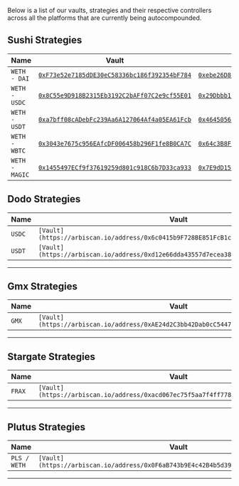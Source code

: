 Below is a list of our vaults, strategies and their respective controllers across all the platforms that are currently being autocompounded.

## Sushi Strategies

| Name | Vault | Strategy | Controller |
| ------- | ------- | ------- | ------- |
| `WETH - DAI` | [`0xF73e52e7185dDE30eC58336bc186f392354bF784`](https://arbiscan.io/address/0xF73e52e7185dDE30eC58336bc186f392354bF784#code) | [`0xebe26D802a7366a90CC65198E720Bb2B38e6aa00`](https://arbiscan.io/address/0xebe26D802a7366a90CC65198E720Bb2B38e6aa00#code) | [`0xd7bc9a6ee68e125169e96024ef983fee76520569`](https://arbiscan.io/address/0xd7bc9a6ee68e125169e96024ef983fee76520569#code) |
| `WETH - USDC` | [`0x8C55e9D918B2315Eb3192C2bAFf07C2e9cf55E01`](https://arbiscan.io/address/0x8C55e9D918B2315Eb3192C2bAFf07C2e9cf55E01#code) | [`0x29Dbbb1C7dC2eEBC95Fd5a31F6aDe652d0acEa91`](https://arbiscan.io/address/0x29Dbbb1C7dC2eEBC95Fd5a31F6aDe652d0acEa91#code) | [`0xd7bc9a6ee68e125169e96024ef983fee76520569`](https://arbiscan.io/address/0xd7bc9a6ee68e125169e96024ef983fee76520569#code) |
| `WETH - USDT` | [`0xa7bff08cADebFc239Aa6A127064Af4a05EA61Fcb`](https://arbiscan.io/address/0xa7bff08cADebFc239Aa6A127064Af4a05EA61Fcb#code) | [`0x4645056EfeDdC63573d80CE64D5e524D27D87650`](https://arbiscan.io/address/0x4645056EfeDdC63573d80CE64D5e524D27D87650#code) | [`0xd7bc9a6ee68e125169e96024ef983fee76520569`](https://arbiscan.io/address/0xd7bc9a6ee68e125169e96024ef983fee76520569#code) |
| `WETH - WBTC` | [`0x3043e7675c956EAfcDF006458b296F1fe8B0CA7C`](https://arbiscan.io/address/0x3043e7675c956EAfcDF006458b296F1fe8B0CA7C#code) | [`0x64c3B8F7e55b42Ae4a2EEe7AF9cD9fb1779eB47b`](https://arbiscan.io/address/0x64c3B8F7e55b42Ae4a2EEe7AF9cD9fb1779eB47b#code) | [`0xd7bc9a6ee68e125169e96024ef983fee76520569`](https://arbiscan.io/address/0xd7bc9a6ee68e125169e96024ef983fee76520569#code) |
| `WETH - MAGIC` | [`0x1455497ECf9f37619259d801c918C6b7D33ca933`](https://arbiscan.io/address/0x1455497ECf9f37619259d801c918C6b7D33ca933#code) | [`0x7E9dD154F5b6aec96d9d24b7B461A6645a94f971`](https://arbiscan.io/address/0x7E9dD154F5b6aec96d9d24b7B461A6645a94f971#code) | [`0xd7bc9a6ee68e125169e96024ef983fee76520569`](https://arbiscan.io/address/0xd7bc9a6ee68e125169e96024ef983fee76520569#code) |


## Dodo Strategies

Name | Vault | Strategy | Controller 
--- | --- | --- | ---  
`USDC` | `[Vault](https://arbiscan.io/address/0x6c0415b9F728BE851FcB1c4d5443C168Fdf20092#code)` | `[Strategy](https://arbiscan.io/address/0x6bEa240A3824c035EC6CED2bf7724aae9a60F3d8#code)` | `[Controller](https://arbiscan.io/address/0xaC58Ff6C1f02779869beB4Db5dF9d25A6213ae95#code)`
`USDT` | `[Vault](https://arbiscan.io/address/0xd12e66dda43557d7ecea3852cf64d441212e07b1#code)` | `[Strategy](https://arbiscan.io/address/0x2682F72B5918396c59ec242822F9f40aE944453c#code)` | `[Controller](https://arbiscan.io/address/0xac58ff6c1f02779869beb4db5df9d25a6213ae95#code)`

---


## Gmx Strategies

Name | Vault | Strategy | Controller 
--- | --- | --- | ---    
`GMX` | `[Vault](https://arbiscan.io/address/0xAE24d2C3bb42Dab0cC54478Bb7868f54b7a91DF9#code)` | `[Strategy](https://arbiscan.io/address/0x50871E2474DB8E65944c7BA1D899C7b4626F9A04#code)` | `[Controller](https://arbiscan.io/address/0x6322bf7c9ed6563dbe9f73bbe2085d6cd19371e7#code)`

--- 


## Stargate Strategies

Name | Vault | Strategy | Controller 
--- | --- | --- | --- 
`FRAX` | `[Vault](https://arbiscan.io/address/0xacd067ec75f5aa7f4ff778a8de0a1252a1852543#code)` | `[Strategy](https://arbiscan.io/address/0x56BCf1f13be3415509DB13daB9883a755743712C#code)` | `[Controller](https://arbiscan.io/address/0x8b82e63d4494be23a479201adb75f7e43247e859#code)`

---


## Plutus Strategies
Name | Vault | Strategy | Controller 
--- | --- | --- | --- 
`PLS / WETH` | `[Vault](https://arbiscan.io/address/0x0F6aB743b9E4c42B4b5d392074f174AEc3848704#code)` | `[Strategy](https://arbiscan.io/address/0x84980DfBd06e0A9598Cad9c72393e5FdA7CaFA90#code)` | `[Controller](https://arbiscan.io/address/0xd80cbc596607ffa9c60abce4bd2e333427ad89f4#code)`

--- 

